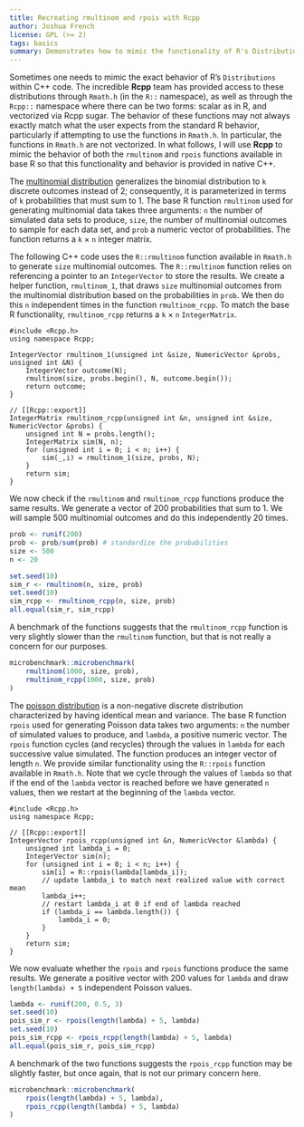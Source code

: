 ```yaml
---
title: Recreating rmultinom and rpois with Rcpp
author: Joshua French
license: GPL (>= 2)
tags: basics
summary: Demonstrates how to mimic the functionality of R's Distributions using Rcpp
---
```


Sometimes one needs to mimic the exact behavior of R's `Distributions` within C++
code. The incredible **Rcpp** team has provided access to these distributions through
`Rmath.h` (in the `R::` namespace), as well as through the `Rcpp::` namespace where there
can be two forms: scalar as in R, and vectorized via Rcpp sugar. The behavior of these
functions may not always exactly match what the user expects from the standard R behavior,
particularly if attempting to use the functions in `Rmath.h`. In particular, the functions
in `Rmath.h` are not vectorized. In what follows, I will use **Rcpp** to mimic the
behavior of both the `rmultinom` and `rpois` functions available in base R so that this
functionality and behavior is provided in native C++.

The [multinomial distribution](https://en.wikipedia.org/wiki/Multinomial_distribution)
generalizes the binomial distribution to `k` discrete outcomes instead of 2; consequently,
it is parameterized in terms of `k` probabilities that must sum to 1. The base R function
`rmultinom` used for generating multinomial data takes three arguments: `n` the number of
simulated data sets to produce, `size`, the number of multinomial outcomes to sample for
each data set, and `prob` a numeric vector of probabilities. The function returns a `k`
$\times$ `n` integer matrix.


The following C++ code uses the `R::rmultinom` function available in `Rmath.h` to generate
`size` multinomial outcomes. The `R::rmultinom` function relies on referencing a pointer
to an `IntegerVector` to store the results. We create a helper function, `rmultinom_1`,
that draws `size` multinomial outcomes from the multinomial distribution based on the
probabilities in `prob`. We then do this `n` independent times in the function
`rmultinom_rcpp`. To match the base R functionality, `rmultinom_rcpp` returns a `k`
$\times$ `n` `IntegerMatrix`.

```Rcpp
#include <Rcpp.h>
using namespace Rcpp;

IntegerVector rmultinom_1(unsigned int &size, NumericVector &probs, unsigned int &N) {
    IntegerVector outcome(N);
    rmultinom(size, probs.begin(), N, outcome.begin());
    return outcome;
}

// [[Rcpp::export]]
IntegerMatrix rmultinom_rcpp(unsigned int &n, unsigned int &size, NumericVector &probs) {
    unsigned int N = probs.length();
    IntegerMatrix sim(N, n);
    for (unsigned int i = 0; i < n; i++) {
        sim(_,i) = rmultinom_1(size, probs, N);
    }
    return sim;
}
```

We now check if the `rmultinom` and `rmultinom_rcpp` functions produce the same results.
We generate a vector of 200 probabilities that sum to 1. We will sample 500 multinomial
outcomes and do this independently 20 times.

```r
prob <- runif(200)
prob <- prob/sum(prob) # standardize the probabilities
size <- 500
n <- 20

set.seed(10)
sim_r <- rmultinom(n, size, prob)
set.seed(10)
sim_rcpp <- rmultinom_rcpp(n, size, prob)
all.equal(sim_r, sim_rcpp)
```

A benchmark of the functions suggests that the `rmultinom_rcpp` function is very slightly
slower than the `rmultinom` function, but that is not really a concern for our purposes.

```r
microbenchmark::microbenchmark(
    rmultinom(1000, size, prob),
    rmultinom_rcpp(1000, size, prob)
)
```

The [poisson distribution](https://en.wikipedia.org/wiki/Poisson_distribution) is a
non-negative discrete distribution characterized by having identical mean and
variance. The base R function `rpois` used for generating Poisson data takes two
arguments: `n` the number of simulated values to produce, and `lambda`, a positive numeric
vector. The `rpois` function cycles (and recycles) through the values in `lambda` for each
successive value simulated. The function produces an integer vector of length `n`. We
provide similar functionality using the `R::rpois` function available in `Rmath.h`. Note
that we cycle through the values of `lambda` so that if the end of the `lambda` vector is
reached before we have generated `n` values, then we restart at the beginning of the
`lambda` vector.


```Rcpp
#include <Rcpp.h>
using namespace Rcpp;

// [[Rcpp::export]]
IntegerVector rpois_rcpp(unsigned int &n, NumericVector &lambda) {
    unsigned int lambda_i = 0;
    IntegerVector sim(n);
    for (unsigned int i = 0; i < n; i++) {
        sim[i] = R::rpois(lambda[lambda_i]);
        // update lambda_i to match next realized value with correct mean
        lambda_i++;
        // restart lambda_i at 0 if end of lambda reached
        if (lambda_i == lambda.length()) {
            lambda_i = 0;
        }
    }
    return sim;
}
```

We now evaluate whether the `rpois` and `rpois` functions produce the same results. We
generate a positive vector with 200 values for `lambda` and draw `length(lambda) + 5`
independent Poisson values.

```r
lambda <- runif(200, 0.5, 3)
set.seed(10)
pois_sim_r <- rpois(length(lambda) + 5, lambda)
set.seed(10)
pois_sim_rcpp <- rpois_rcpp(length(lambda) + 5, lambda)
all.equal(pois_sim_r, pois_sim_rcpp)
```

A benchmark of the two functions suggests the `rpois_rcpp` function may be slightly faster, 
but once again, that is not our primary concern here.

```r
microbenchmark::microbenchmark(
    rpois(length(lambda) + 5, lambda),
    rpois_rcpp(length(lambda) + 5, lambda)
)
```
